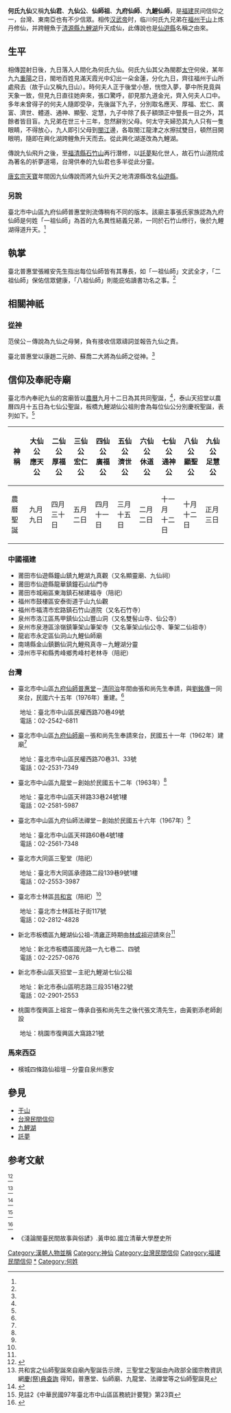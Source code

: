 {{道教}}
'''何氏九仙'''又稱'''九仙君'''、'''九仙公'''、'''仙師祖'''、'''九府仙師'''、'''九鯉仙師'''，是[[福建|福建]]民间信仰之一，台灣、東南亞也有不少信眾。相传[[汉武帝|汉武帝]]时，临川何氏九兄弟在[[福州|福州]][[于山|于山]]上炼丹修仙，并跨鲤魚于[[清源縣|清源縣]][[九鯉湖|九鯉湖]]升天成仙，此傳說也是[[仙遊縣|仙遊縣]]名稱之由來。

==生平==
相傳[[羿|羿]]射日後，九日落入人間化為何氏九仙。何氏九仙其父為閩郡[[太守|太守]]何侯，某年九九[[重陽|重陽]]之日，閩地百姓見滿天霞光中幻出一朵金蓮，分化九日，齊往福州于山所處飛去（故于山又稱九日山）。時何夫人正于後堂小憩，恍惚入夢，夢中所見竟與天象一致，但見九日直往她奔來，張口驚呼，卻見那九道金光，齊入何夫人口中。多年未曾得子的何夫人隨即受孕，先後誕下九子，分別取名應天、厚福、宏仁、廣富、濟世、體道、通神、顯聖、定慧，九子中除了長子額頭正中豎長一目之外，其餘者皆目盲。九兄弟在世三十三年，忽然辭別父母。何太守夫婦恐其九人只有一隻眼睛，不得放心，九人即引父母到[[閩江|閩江]]邊，各取閩江龍津之水擦拭雙目，頓然目開眼明，隨即在興化湖跨鲤魚升天而去。從此興化湖遂改為九鯉湖。

傳說九仙飛升之後，至[[福清縣|福清縣]][[石竹山|石竹山]]再行潛修，以[[託夢|託夢]]點化世人，故石竹山道院成為著名的祈夢道場，台灣供奉的九仙君也多半從此分靈。

[[唐玄宗|唐玄宗]][[天寶_(唐朝)|天寶]]年間因九仙傳說而將九仙升天之地清源縣改名[[仙遊縣|仙遊縣]]。

===另說===
臺北市中山區九府仙師普惠堂則流傳稍有不同的版本。該廟主事張氏家族認為九府仙師是何姓「一祖仙師」為首的九名異性結義兄弟，一同於石竹山修行，後於九鯉湖得道升天。<ref name="睡夢之神" />

==執掌==
臺北普惠堂張維安先生指出每位仙師皆有其專長，如「一祖仙師」文武全才，「二祖仙師」保佑信眾健康，「八祖仙師」則能庇佑讀書功名之事。<ref name="睡夢之神" />

==相關神祇==
===[[從神|從神]]===
范侯公－傳說為九仙之母舅，負有接收信眾禱詞並報告九仙之責。

臺北普惠堂以康趙二元帥、蘇喬二大將為仙師之從神。<ref name="睡夢之神" />

==信仰及奉祀寺廟==
臺北市內奉祀九仙的宮廟皆以[[農曆|農曆]]九月十二日為其共同聖誕，<ref name="臺北市聖誕" />，泰山天招堂以農曆四月十五日為七仙公聖誕，板橋九鯉湖仙公祖則會為每位仙公分別慶祝聖誕，表列如下。<ref name="板橋區九鯉湖" />

{| class="wikitable"
!神稱!!大仙公<br>應天公!!二仙公<br>厚福公!!三仙公<br>宏仁公!!四仙公<br>廣福公!!五仙公<br>濟世公!!六仙公<br>休道公!!七仙公<br>通神公!!八仙公<br>顯聖公!!九仙公<br>足慧公
|-
|農曆<br>聖誕||九月<br>九日||四月<br>三十日||五月<br>二日||四月<br>十一日||三月<br>十五日||二月<br>二日||十一月<br>十二日||十月<br>十二日||正月<br>三日
|}

===中國福建===
*莆田市仙遊縣鐘山鎮九鯉湖九真觀（又名顯靈廟、九仙祠）
*莆田市仙遊縣龍華鎮鐘石山仙門寺
*莆田市城廂區東海鎮石梯建福寺（陪祀）
*福州市鼓樓區安泰街道于山九仙觀
*福州市福清市宏路鎮石竹山道院（又名石竹寺）
*泉州市洛江區馬甲鎮仙公山豐山洞（又名雙髻山寺、仙公寺）
*泉州市泉港區涂嶺鎮筆架山筆架寺（又名筆架山仙公寺、筆架二仙祖寺）
*龍岩市永定區仙洞山九鯉仙師廟
*南靖縣金山鎮鵝仙洞九鯉飛真寺－九鯉湖分靈
*漳州市平和縣秀峰鄉秀峰村老林寺（陪祀）

===台灣===
* 臺北市中山區[[九府仙師普惠堂|九府仙師普惠堂]]－[[清|清]][[同治|同治]]年間由張和尚先生奉請，與[[劉銘傳|劉銘傳]]一同來台，民國六十五年（1976年）重建。<ref name="全國寺院" />{{rp|2-49}}
　　地址：臺北市中山區民權西路70巷49號<br>
　　電話：02-2542-6811
* 臺北市中山區[[九府仙師廟|九府仙師廟]]－張和尚先生奉請來台，民國五十一年（1962年）建廟<ref name="全國寺院" />{{rp|2-67}}
　　地址：臺北市中山區民權西路70巷31、33號<br>
　　電話：02-2531-7349
* 臺北市中山區九龍堂－創始於民國五十二年（1963年）<ref name="九龍法禪" />
　　地址：臺北市中山區天祥路33巷24號1樓<br>
　　電話：02-2581-5987
* 臺北市中山區九府仙師法禪堂－創始於民國五十六年（1967年）<ref name="九龍法禪" />
　　地址：臺北市中山區天祥路60巷4號1樓<br>
　　電話：02-2561-7348
* 臺北市大同區三聖堂（陪祀）
　　地址：臺北市大同區承德路二段139巷9號1樓<br>
　　電話：02-2553-3987
* 臺北市士林區[[共和宮|共和宮]]（陪祀）<ref name="全國寺院" />{{rp|2-157}}
　　地址：臺北市士林區社子街117號<br>
　　電話：02-2812-4828
* 新北市板橋區九鯉湖仙公祖–清[[雍正|雍正]]時期由[[林秀俊|林成祖]]迎請來台<ref name="板橋區九鯉湖" />
　　地址：新北市板橋區國光路一九七巷二、四號<br>
　　電話：02-2257-0876
* 新北市泰山區天招堂－主祀九鯉湖七仙公祖
　　地址：新北市泰山區明志路三段351巷22號<br>
　　電話：02-2901-2553
* 桃園市復興區上祖宮－傳承自張和尚先生之後代張文清先生，由黃劉添老師創設
　　地址：桃園市復興區大窩路21號

===馬來西亞===
*檳城四條路仙祖壇－分靈自泉州惠安

==參見==
*[[于山|于山]]
*[[台灣民間信仰|台灣民間信仰]]
*[[九鯉湖|九鯉湖]]
*[[託夢|託夢]]

==参考文献==
<references>
<ref name="睡夢之神">{{Cite url|url=https://bobee.nownews.com/20181213-25930|title=黃彥昇〈睡夢之神　民權西路九府仙師廟巡禮〉|work=保庇NOW|date=2018-12-13|accessdate=2019-04-15|archive-url=https://web.archive.org/web/20190415072504/https://bobee.nownews.com/20181213-25930|archive-date=2019-04-15|dead-url=no}}</ref>

<ref name="臺北市聖誕">共和宮之仙師聖誕來自廟內聖誕告示牌，三聖堂之聖誕由內政部全國宗教資訊網[https://religion.moi.gov.tw/Festival/Festival?ci=1 慶(祭)典查詢] {{Wayback|url=https://religion.moi.gov.tw/Festival/Festival?ci=1 |date=20180204142928 }}得知，普惠堂、仙師廟、九龍堂、法禪堂等之仙師聖誕見{{cite book|editor=臺北市中山區公所|date=2009-05|title=《中華民國97年臺北市中山區區務統計要覽》|work=|url=https://www-ws.gov.taipei/Download.ashx?u=LzAwMS9VcGxvYWQvcHVibGljL0F0dGFjaG1lbnQvOTYxNjEwMDEwOTgucGRm&n=OTYxNjEwMDEwOTgucGRm&icon=..pdf|page=21、23|dead-url=no|location=臺北市|publisher=臺北市中山區公所|archive-url=https://web.archive.org/web/20190415065131/https://www-ws.gov.taipei/Download.ashx?u=LzAwMS9VcGxvYWQvcHVibGljL0F0dGFjaG1lbnQvOTYxNjEwMDEwOTgucGRm&n=OTYxNjEwMDEwOTgucGRm&icon=..pdf|archive-date=2019-04-15|access-date=2019-04-15}}</ref>

<ref name="全國寺院">{{Cite book|editor=中華民國內政部|date=2010|3=|title=《全國寺院宮廟基本資料－台北市部分》|url=http://www.moi.gov.tw/files/civil_download_file/02.台北市-99年調查寺院宮廟基本資料.pdf|accessdate=2019-04-15|archive-url=https://web.archive.org/web/20180406101902/http://www.moi.gov.tw/files/civil_download_file/02.%E5%8F%B0%E5%8C%97%E5%B8%82-99%E5%B9%B4%E8%AA%BF%E6%9F%A5%E5%AF%BA%E9%99%A2%E5%AE%AE%E5%BB%9F%E5%9F%BA%E6%9C%AC%E8%B3%87%E6%96%99.pdf|archive-date=2018-04-06|dead-url=yes}}</ref>

<ref name="九龍法禪">見註2《中華民國97年臺北市中山區區務統計要覽》第23頁</ref>

<ref name="板橋區九鯉湖">{{Cite url|url=https://www.mwr.org.tw/2013map/2/a/104/more.pdf|title=〈九鯉湖仙公祖〉|author=世界宗教博物館|work=新北市信仰地圖計畫|date=2011-10-19|accessdate=2019-04-15|archive-url=https://web.archive.org/web/20190415061305/https://www.mwr.org.tw/2013map/2/a/104/more.pdf|archive-date=2019-04-15|dead-url=no}}</ref>
</references>

*《淺論閩臺民間故事與俗諺》.黃申如.國立清華大學歷史所

[[Category:漢朝人物並稱|Category:漢朝人物並稱]]
[[Category:神仙|Category:神仙]]
[[Category:台灣民間信仰|Category:台灣民間信仰]]
[[Category:福建民間信仰|Category:福建民間信仰]]
[[Category:中国人物神|*]]
[[Category:何姓|Category:何姓]]